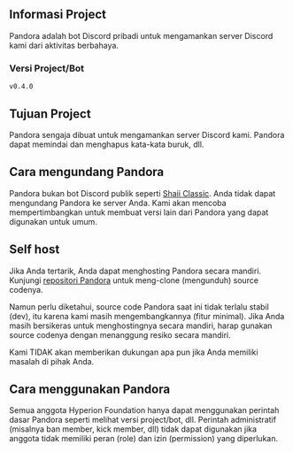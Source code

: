 ## Informasi Project
Pandora adalah bot Discord pribadi untuk mengamankan server Discord kami dari aktivitas berbahaya.

### Versi Project/Bot
`v0.4.0`

## Tujuan Project
Pandora sengaja dibuat untuk mengamankan server Discord kami. Pandora dapat memindai dan menghapus kata-kata buruk, dll.

## Cara mengundang Pandora
Pandora bukan bot Discord publik seperti [Shaii Classic](/project/shaii-classic). Anda tidak dapat mengundang Pandora ke server Anda.
Kami akan mencoba mempertimbangkan untuk membuat versi lain dari Pandora yang dapat digunakan untuk umum.

## Self host
Jika Anda tertarik, Anda dapat menghosting Pandora secara mandiri. Kunjungi [repositori Pandora](https://github.com/hyperion-foundation/pandora) untuk meng-clone (mengunduh) source codenya.

Namun perlu diketahui, source code Pandora saat ini tidak terlalu stabil (dev), itu karena kami masih mengembangkannya (fitur minimal). Jika Anda masih bersikeras untuk menghostingnya secara mandiri, harap gunakan source codenya dengan menanggung resiko secara mandiri.

Kami TIDAK akan memberikan dukungan apa pun jika Anda memiliki masalah di pihak Anda.

## Cara menggunakan Pandora
Semua anggota Hyperion Foundation hanya dapat menggunakan perintah dasar Pandora seperti melihat versi project/bot, dll.
Perintah administratif (misalnya ban member, kick member, dll) tidak dapat digunakan jika anggota tidak memiliki peran (role) dan izin (permission) yang diperlukan.
